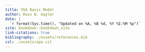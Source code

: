 ```yaml
---
title: VSA Basic Model
author: Ross W. Gayler
date: |
  `r format(Sys.time(), "Updated on %A, %B %d, %Y %I:%M %p")`
site: bookdown::bookdown_site
link-citations: true
bibliography: ./assets/references.bib
csl: ./assets/apa.csl
---
```



